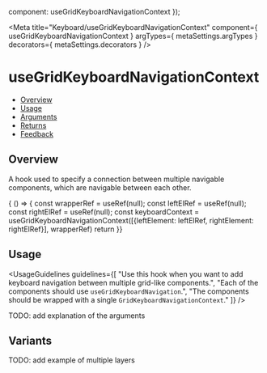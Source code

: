   component: useGridKeyboardNavigationContext
});

<Meta 
  title="Keyboard/useGridKeyboardNavigationContext" 
  component={ useGridKeyboardNavigationContext } 
  argTypes={ metaSettings.argTypes }
  decorators={ metaSettings.decorators } 
  />

<!--- Component documentation -->

# useGridKeyboardNavigationContext

- [Overview](#overview)
- [Usage](#usage)
- [Arguments](#arguments)
- [Returns](#returns)
- [Feedback](#feedback)

## Overview

A hook used to specify a connection between multiple navigable components, which are navigable between each other.

<Canvas>
  <Story name="Overview">{
    () => {
      const wrapperRef = useRef(null);
      const leftElRef = useRef(null);
      const rightElRef = useRef(null);
      const keyboardContext = useGridKeyboardNavigationContext([{leftElement: leftElRef, rightElement: rightElRef}], wrapperRef)
      return <Flex ref={wrapperRef}>
        <GridKeyboardNavigationContext.Provider value={keyboardContext}>
          <DummyNavigableGrid ref={leftElRef} itemsCount={15} numberOfItemsInLine={4} itemPrefix={"L "}/>
          <DummyNavigableGrid ref={rightElRef} itemsCount={9} numberOfItemsInLine={2} itemPrefix={"R "}/>
        </GridKeyboardNavigationContext.Provider>
      </Flex>
  }}</Story>
</Canvas>

## Usage

<UsageGuidelines
  guidelines={[
    "Use this hook when you want to add keyboard navigation between multiple grid-like components.",
    "Each of the components should use `useGridKeyboardNavigation`.",
    "The components should be wrapped with a single `GridKeyboardNavigationContext`."
  ]}
/>


TODO: add explanation of the arguments

## Variants

 TODO: add example of multiple layers
